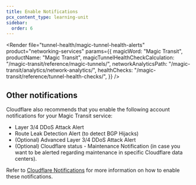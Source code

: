 ```yaml
---
title: Enable Notifications
pcx_content_type: learning-unit
sidebar:
  order: 6
---
```



<Render
	file="tunnel-health/magic-tunnel-health-alerts"
	product="networking-services"
	params={{
		magicWord: "Magic Transit",
		productName: "Magic Transit",
		magicTunnelHealthCheckCalculation: "/magic-transit/reference/magic-tunnels/",
		networkAnalyticsPath: "/magic-transit/analytics/network-analytics/",
		healthChecks: "/magic-transit/reference/tunnel-health-checks/",
	}}
/>

## Other notifications

Cloudflare also recommends that you enable the following account notifications for your Magic Transit service:

- Layer 3/4 DDoS Attack Alert
- Route Leak Detection Alert (to detect BGP Hijacks)
- (Optional) Advanced Layer 3/4 DDoS Attack Alert
- (Optional) Cloudflare status - Maintenance Notification (in case you want to be alerted regarding maintenance in specific Cloudflare data centers).

Refer to [Cloudflare Notifications](/notifications/) for more information on how to enable these notifications.
